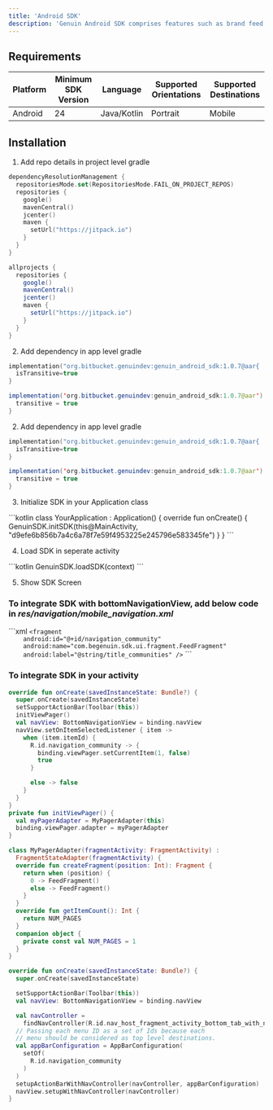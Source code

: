 ```yaml
---
title: 'Android SDK'
description: 'Genuin Android SDK comprises features such as brand feed, communities, and loops.'
---
```


## Requirements

| Platform | Minimum SDK Version | Language | Supported Orientations | Supported Destinations |
| -------- | ------------------- | -------- | ---------------------- | ---------------------- |
| Android  | 24                  | Java/Kotlin    | Portrait               | Mobile                 |

## Installation

1. Add repo details in project level gradle

<CodeGroup>

```kotlin Kotlin-settings.gradle.kts
dependencyResolutionManagement {
  repositoriesMode.set(RepositoriesMode.FAIL_ON_PROJECT_REPOS)
  repositories {
    google()
    mavenCentral()
    jcenter()
    maven {
      setUrl("https://jitpack.io")
    } 
  }
}

```

```java Groovy-build.gradle
allprojects {  
  repositories {
    google()
    mavenCentral()
    jcenter()
    maven {
      setUrl("https://jitpack.io")
    } 
  }
}

```
</CodeGroup>


2. Add dependency in app level gradle

<CodeGroup>

```kotlin Kotlin-settings.gradle.kts 
implementation("org.bitbucket.genuindev:genuin_android_sdk:1.0.7@aar{
  isTransitive=true
}
```

```java Groovy-build.gradle
implementation('org.bitbucket.genuindev:genuin_android_sdk:1.0.7@aar') {
  transitive = true
}
```
</CodeGroup>

2. Add dependency in app level gradle

<CodeGroup>

```kotlin Kotlin-settings.gradle.kts
implementation("org.bitbucket.genuindev:genuin_android_sdk:1.0.7@aar{
  isTransitive=true
}
```

```java Groovy-build.gradle
implementation('org.bitbucket.genuindev:genuin_android_sdk:1.0.7@aar') {
  transitive = true
}
```
</CodeGroup>

3. Initialize SDK in your Application class

<CodeGroup>
```kotlin
class YourApplication : Application() {
  override fun onCreate() {
    GenuinSDK.initSDK(this@MainActivity, "d9efe6b856b7a4c6a78f7e59f4953225e245796e583345fe")
  }
}
```
</CodeGroup>

4. Load SDK in seperate activity

<CodeGroup>
```kotlin
GenuinSDK.loadSDK(context)
```
</CodeGroup>

5. Show SDK Screen

### To integrate SDK with **bottomNavigationView**, add below code in _res/navigation/mobile_navigation.xml_

<CodeGroup>
```xml
<?xml version="1.0" encoding="utf-8"?>
<navigation xmlns:android="http://schemas.android.com/apk/res/android"
    xmlns:app="http://schemas.android.com/apk/res-auto"
    xmlns:tools="http://schemas.android.com/tools"
    android:id="@+id/mobile_navigation"

    <fragment
        android:id="@+id/navigation_community"
        android:name="com.begenuin.sdk.ui.fragment.FeedFragment"
        android:label="@string/title_communities" />

</navigation>
```
</CodeGroup>

### To integrate SDK in your activity

<CodeGroup>

```kotlin ViewPage2
override fun onCreate(savedInstanceState: Bundle?) {
  super.onCreate(savedInstanceState)
  setSupportActionBar(Toolbar(this))
  initViewPager()
  val navView: BottomNavigationView = binding.navView
  navView.setOnItemSelectedListener { item ->
    when (item.itemId) {
      R.id.navigation_community -> {
        binding.viewPager.setCurrentItem(1, false)
        true
      }

      else -> false
    }
  }
}
private fun initViewPager() {
  val myPagerAdapter = MyPagerAdapter(this)
  binding.viewPager.adapter = myPagerAdapter
}

class MyPagerAdapter(fragmentActivity: FragmentActivity) :
  FragmentStateAdapter(fragmentActivity) {
  override fun createFragment(position: Int): Fragment {
    return when (position) {
      0 -> FeedFragment()
      else -> FeedFragment()
    }
  }
  override fun getItemCount(): Int {
    return NUM_PAGES
  }
  companion object {
    private const val NUM_PAGES = 1
  }
}

```

```kotlin NavHost
override fun onCreate(savedInstanceState: Bundle?) {
  super.onCreate(savedInstanceState)

  setSupportActionBar(Toolbar(this))
  val navView: BottomNavigationView = binding.navView

  val navController =
    findNavController(R.id.nav_host_fragment_activity_bottom_tab_with_nav_host)
  // Passing each menu ID as a set of Ids because each
  // menu should be considered as top level destinations.
  val appBarConfiguration = AppBarConfiguration(
    setOf(
      R.id.navigation_community
    )
  )
  setupActionBarWithNavController(navController, appBarConfiguration)
  navView.setupWithNavController(navController)
}
```
</CodeGroup>
